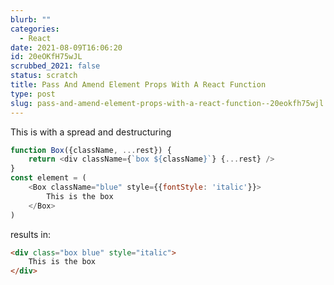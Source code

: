 ```yaml
---
blurb: ""
categories:
  - React
date: 2021-08-09T16:06:20
id: 20eOKfH75wJL
scrubbed_2021: false
status: scratch
title: Pass And Amend Element Props With A React Function
type: post
slug: pass-and-amend-element-props-with-a-react-function--20eokfh75wjl
---
```


This is with a spread and destructuring  

```javascript
function Box({className, ...rest}) {
    return <div className={`box ${className}`} {...rest} />
}
const element = (
    <Box className="blue" style={{fontStyle: 'italic'}}>
        This is the box
    </Box>
)
```

results in:

```html
<div class="box blue" style="italic">
    This is the box
</div>
```